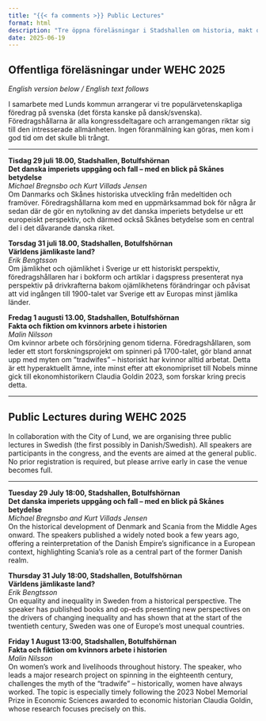 ```yaml
---
title: "{{< fa comments >}} Public Lectures"
format: html
description: "Tre öppna föreläsningar i Stadshallen om historia, makt och arbete."
date: 2025-06-19
---
```


## Offentliga föreläsningar under WEHC 2025  
*English version below / English text follows*

I samarbete med Lunds kommun arrangerar vi tre populärvetenskapliga föredrag på svenska (det första kanske på dansk/svenska). Föredragshållarna är alla kongressdeltagare och arrangemangen riktar sig till den intresserade allmänheten. Ingen föranmälning kan göras, men kom i god tid om det skulle bli trångt.

---

**Tisdag 29 juli 18.00, Stadshallen, Botulfshörnan**  
**Det danska imperiets uppgång och fall – med en blick på Skånes betydelse**  
*Michael Bregnsbo och Kurt Villads Jensen*  
Om Danmarks och Skånes historiska utveckling från medeltiden och framöver. Föredragshållarna kom med en uppmärksammad bok för några år sedan där de gör en nytolkning av det danska imperiets betydelse ur ett europeiskt perspektiv, och därmed också Skånes betydelse som en central del i det dåvarande danska riket.

**Torsdag 31 juli 18.00, Stadshallen, Botulfshörnan**  
**Världens jämlikaste land?**  
*Erik Bengtsson*  
Om jämlikhet och ojämlikhet i Sverige ur ett historiskt perspektiv, föredragshållaren har i bokform och artiklar i dagspress presenterat nya perspektiv på drivkrafterna bakom ojämlikhetens förändringar och påvisat att vid ingången till 1900-talet var Sverige ett av Europas minst jämlika länder.

**Fredag 1 augusti 13.00, Stadshallen, Botulfshörnan**  
**Fakta och fiktion om kvinnors arbete i historien**  
*Malin Nilsson*  
Om kvinnor arbete och försörjning genom tiderna. Föredragshållaren, som leder ett stort forskningsprojekt om spinneri på 1700-talet, gör bland annat upp med myten om ”tradwifes” – historiskt har kvinnor alltid arbetat. Detta är ett hyperaktuellt ämne, inte minst efter att ekonomipriset till Nobels minne gick till ekonomhistorikern Claudia Goldin 2023, som forskar kring precis detta.

---

## Public Lectures during WEHC 2025

In collaboration with the City of Lund, we are organising three public lectures in Swedish (the first possibly in Danish/Swedish). All speakers are participants in the congress, and the events are aimed at the general public. No prior registration is required, but please arrive early in case the venue becomes full.

---

**Tuesday 29 July 18:00, Stadshallen, Botulfshörnan**  
**Det danska imperiets uppgång och fall – med en blick på Skånes betydelse**  
*Michael Bregnsbo and Kurt Villads Jensen*  
On the historical development of Denmark and Scania from the Middle Ages onward. The speakers published a widely noted book a few years ago, offering a reinterpretation of the Danish Empire’s significance in a European context, highlighting Scania’s role as a central part of the former Danish realm.

**Thursday 31 July 18:00, Stadshallen, Botulfshörnan**  
**Världens jämlikaste land?**  
*Erik Bengtsson*  
On equality and inequality in Sweden from a historical perspective. The speaker has published books and op-eds presenting new perspectives on the drivers of changing inequality and has shown that at the start of the twentieth century, Sweden was one of Europe’s most unequal countries.

**Friday 1 August 13:00, Stadshallen, Botulfshörnan**  
**Fakta och fiktion om kvinnors arbete i historien**  
*Malin Nilsson*  
On women's work and livelihoods throughout history. The speaker, who leads a major research project on spinning in the eighteenth century, challenges the myth of the "tradwife" – historically, women have always worked. The topic is especially timely following the 2023 Nobel Memorial Prize in Economic Sciences awarded to economic historian Claudia Goldin, whose research focuses precisely on this.
